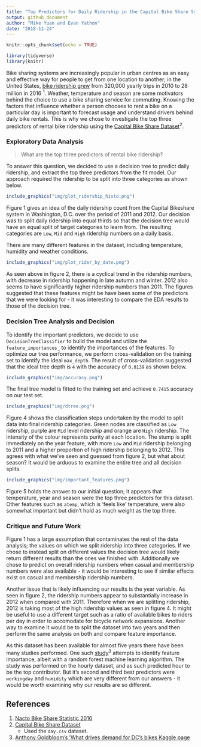 ```yaml
---
title: "Top Predictors for Daily Ridership in the Capital Bike Share System"
output: github_document
author: "Mike Yuan and Evan Yathon"
date: "2018-11-24"
---
```


```r
knitr::opts_chunk$set(echo = TRUE)

library(tidyverse)
library(knitr)
```

Bike sharing systems are increasingly popular in urban centres as an easy and effective way for people to get from one location to another; in the United States, [bike ridership grew](https://nacto.org/bike-share-statistics-2016/) from 320,000 yearly trips in 2010 to 28 million in 2016 <sup>1</sup>.  Weather, temperature and season are some motivators behind the choice to use a bike sharing service for commuting.  Knowing the factors that influence whether a person chooses to rent a bike on a particular day is important to forecast usage and understand drivers behind daily bike rentals.  This is why we chose to investigate the top three predictors of rental bike ridership using the [Capital Bike Share Dataset](https://archive.ics.uci.edu/ml/datasets/bike+sharing+dataset)<sup>2</sup>.

### Exploratory Data Analysis

> What are the top three predictors of rental bike ridership?

To answer this question, we decided to use a decision tree to predict daily ridership, and extract the top three predictors from the fit model.  Our approach required the ridership to be split into three categories as shown below.

```r
include_graphics("img/plot_ridership_histo.png")
```


Figure 1 gives an idea of the daily ridership count from the Capital Bikeshare system in Washington, D.C. over the period of 2011 and 2012.  Our decision was to split daily ridership into equal thirds so that the decision tree would have an equal split of target categories to learn from.  The resulting categories are `Low`, `Mid` and `High` ridership numbers on a daily basis.

There are many different features in the dataset, including temperature, humidity and weather conditions.

```r
include_graphics("img/plot_rider_by_date.png")
```


As seen above in figure 2, there is a cyclical trend in the ridership numbers, with decrease in ridership happening in late autumn and winter.  2012 also seems to have significantly higher ridership numbers than 2011.  The figures suggested that these features might be have been some of the predictors that we were looking for - it was interesting to compare the EDA results to those of the decision tree.

### Decision Tree Analysis and Decision

To identify the important predictors, we decide to use `DecisionTreeClassifier` to build the model and utilize the `feature_importances_` to identify the importances of the features. To optimize our tree performance, we perform cross-validation on the training set to identify the ideal `max_depth`. The result of cross-validation suggested that the ideal tree depth is `4` with the accuracy of `0.8139` as shown below.

```r
include_graphics("img/accuracy.png")
```


The final tree model is fitted to the training set and achieve `0.7415` accuracy on our test set.

```r
include_graphics("img/dtree.png")
```


Figure 4 shows the classification steps undertaken by the model to split data into final ridership categories.  Green nodes are classified as `Low` ridership, purple are `Mid` level ridership and orange are `High` ridership.  The intensity of the colour represents purity at each location.  The stump is split immediately on the year feature, with more `Low` and `Mid` ridership belonging to 2011 and a higher proportion of high ridership belonging to 2012.  This agrees with what we've seen and guessed from figure 2, but what about season?  It would be arduous to examine the entire tree and all decision splits.

```r
include_graphics("img/important_features.png")
```


Figure 5 holds the answer to our initial question; it appears that temperature, year and season were the top three predictors for this dataset.  Other features such as `atemp`, which is 'feels like' temperature, were also somewhat important but didn't hold as much weight as the top three.

### Critique and Future Work

Figure 1 has a large assumption that contaminates the rest of the data analysis; the values on which we split ridership into three categories.  If we chose to instead split on different values the decision tree would likely return different results than the ones we finished with.  Additionally we chose to predict on overall ridership numbers when casual and membership numbers were also available - it would be interesting to see if similar effects exist on casual and membership ridership numbers.

Another issue that is likely influencing our results is the year variable.  As seen in figure 2, the ridership numbers appear to substantially increase in 2012 when compared with 2011.  Therefore when we are splitting ridership, 2012 is taking most of the high ridership values as seen in figure 4.  It might be useful to use a different target such as a ratio of available bikes to riders per day in order to accomodate for bicycle network expansions.  Another way to examine it would be to split the dataset into two years and then perform the same analysis on both and compare feature importance.

As this dataset has been available for almost five years there have been many studies performed.  One such [study](https://www.kaggle.com/antgoldbloom/random-forest-benchmark/output)<sup>3</sup> attempts to identify feature importance, albeit with a random forest machine learning algorithm.  The study was performed on the hourly dataset, and as such predicted hour to be the top contributor.  But it's second and third best predictors  were `workingday` and `humidity` which are very different from our answers - it would be worth examining why our results are so different.

## References
1. [Nacto Bike Share Statistic 2016](https://nacto.org/bike-share-statistics-2016/)
2. [Capital Bike Share Dataset](https://archive.ics.uci.edu/ml/datasets/bike+sharing+dataset)
      - Used the `day.csv` dataset.
3. [Anthony Goldbloom's 'What drives demand for DC's bikes Kaggle page](https://www.kaggle.com/antgoldbloom/random-forest-benchmark/output)

